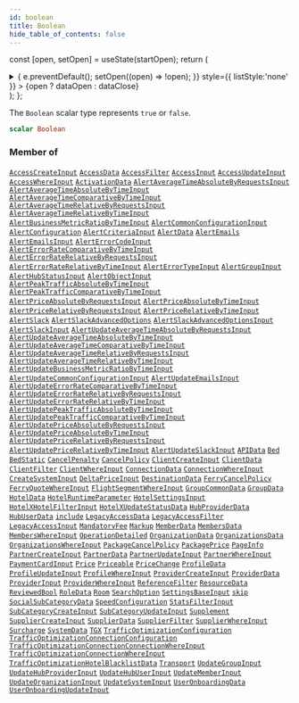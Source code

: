 ```yaml
---
id: boolean
title: Boolean
hide_table_of_contents: false
---
```






const [open, setOpen] = useState(startOpen);
return (
<details {...(open ? { open: true } : {})} className="details" style={{ border:'none', boxShadow:'none', background:'var(--ifm-background-color)' }}>
<summary
onClick={(e) => {
e.preventDefault();
setOpen((open) => !open);
}}
style={{ listStyle:'none' }} >
{open ? dataOpen : dataClose}
</summary>
{open && children}
</details>
);
};

The `Boolean` scalar type represents `true` or `false`.

```graphql
scalar Boolean
```

### Member of

[`AccessCreateInput`](/api/inputs/access-create-input) <Badge class="badge badge--secondary" text="input"/><Bullet />[`AccessData`](/api/objects/access-data) <Badge class="badge badge--secondary" text="object"/><Bullet />[`AccessFilter`](/api/inputs/access-filter) <Badge class="badge badge--secondary" text="input"/><Bullet />[`AccessInput`](/api/inputs/access-input) <Badge class="badge badge--secondary" text="input"/><Bullet />[`AccessUpdateInput`](/api/inputs/access-update-input) <Badge class="badge badge--secondary" text="input"/><Bullet />[`AccessWhereInput`](/api/inputs/access-where-input) <Badge class="badge badge--secondary" text="input"/><Bullet />[`ActivationData`](/api/objects/activation-data) <Badge class="badge badge--secondary" text="object"/><Bullet />[`AlertAverageTimeAbsoluteByRequestsInput`](/api/inputs/alert-average-time-absolute-by-requests-input) <Badge class="badge badge--secondary" text="input"/><Bullet />[`AlertAverageTimeAbsoluteByTimeInput`](/api/inputs/alert-average-time-absolute-by-time-input) <Badge class="badge badge--secondary" text="input"/><Bullet />[`AlertAverageTimeComparativeByTimeInput`](/api/inputs/alert-average-time-comparative-by-time-input) <Badge class="badge badge--secondary" text="input"/><Bullet />[`AlertAverageTimeRelativeByRequestsInput`](/api/inputs/alert-average-time-relative-by-requests-input) <Badge class="badge badge--secondary" text="input"/><Bullet />[`AlertAverageTimeRelativeByTimeInput`](/api/inputs/alert-average-time-relative-by-time-input) <Badge class="badge badge--secondary" text="input"/><Bullet />[`AlertBusinessMetricRatioByTimeInput`](/api/inputs/alert-business-metric-ratio-by-time-input) <Badge class="badge badge--secondary" text="input"/><Bullet />[`AlertCommonConfigurationInput`](/api/inputs/alert-common-configuration-input) <Badge class="badge badge--secondary" text="input"/><Bullet />[`AlertConfiguration`](/api/objects/alert-configuration) <Badge class="badge badge--secondary" text="object"/><Bullet />[`AlertCriteriaInput`](/api/inputs/alert-criteria-input) <Badge class="badge badge--secondary" text="input"/><Bullet />[`AlertData`](/api/objects/alert-data) <Badge class="badge badge--secondary" text="object"/><Bullet />[`AlertEmails`](/api/objects/alert-emails) <Badge class="badge badge--secondary" text="object"/><Bullet />[`AlertEmailsInput`](/api/inputs/alert-emails-input) <Badge class="badge badge--secondary" text="input"/><Bullet />[`AlertErrorCodeInput`](/api/inputs/alert-error-code-input) <Badge class="badge badge--secondary" text="input"/><Bullet />[`AlertErrorRateComparativeByTimeInput`](/api/inputs/alert-error-rate-comparative-by-time-input) <Badge class="badge badge--secondary" text="input"/><Bullet />[`AlertErrorRateRelativeByRequestsInput`](/api/inputs/alert-error-rate-relative-by-requests-input) <Badge class="badge badge--secondary" text="input"/><Bullet />[`AlertErrorRateRelativeByTimeInput`](/api/inputs/alert-error-rate-relative-by-time-input) <Badge class="badge badge--secondary" text="input"/><Bullet />[`AlertErrorTypeInput`](/api/inputs/alert-error-type-input) <Badge class="badge badge--secondary" text="input"/><Bullet />[`AlertGroupInput`](/api/inputs/alert-group-input) <Badge class="badge badge--secondary" text="input"/><Bullet />[`AlertHubStatusInput`](/api/inputs/alert-hub-status-input) <Badge class="badge badge--secondary" text="input"/><Bullet />[`AlertObjectInput`](/api/inputs/alert-object-input) <Badge class="badge badge--secondary" text="input"/><Bullet />[`AlertPeakTrafficAbsoluteByTimeInput`](/api/inputs/alert-peak-traffic-absolute-by-time-input) <Badge class="badge badge--secondary" text="input"/><Bullet />[`AlertPeakTrafficComparativeByTimeInput`](/api/inputs/alert-peak-traffic-comparative-by-time-input) <Badge class="badge badge--secondary" text="input"/><Bullet />[`AlertPriceAbsoluteByRequestsInput`](/api/inputs/alert-price-absolute-by-requests-input) <Badge class="badge badge--secondary" text="input"/><Bullet />[`AlertPriceAbsoluteByTimeInput`](/api/inputs/alert-price-absolute-by-time-input) <Badge class="badge badge--secondary" text="input"/><Bullet />[`AlertPriceRelativeByRequestsInput`](/api/inputs/alert-price-relative-by-requests-input) <Badge class="badge badge--secondary" text="input"/><Bullet />[`AlertPriceRelativeByTimeInput`](/api/inputs/alert-price-relative-by-time-input) <Badge class="badge badge--secondary" text="input"/><Bullet />[`AlertSlack`](/api/objects/alert-slack) <Badge class="badge badge--secondary" text="object"/><Bullet />[`AlertSlackAdvancedOptions`](/api/objects/alert-slack-advanced-options) <Badge class="badge badge--secondary" text="object"/><Bullet />[`AlertSlackAdvancedOptionsInput`](/api/inputs/alert-slack-advanced-options-input) <Badge class="badge badge--secondary" text="input"/><Bullet />[`AlertSlackInput`](/api/inputs/alert-slack-input) <Badge class="badge badge--secondary" text="input"/><Bullet />[`AlertUpdateAverageTimeAbsoluteByRequestsInput`](/api/inputs/alert-update-average-time-absolute-by-requests-input) <Badge class="badge badge--secondary" text="input"/><Bullet />[`AlertUpdateAverageTimeAbsoluteByTimeInput`](/api/inputs/alert-update-average-time-absolute-by-time-input) <Badge class="badge badge--secondary" text="input"/><Bullet />[`AlertUpdateAverageTimeComparativeByTimeInput`](/api/inputs/alert-update-average-time-comparative-by-time-input) <Badge class="badge badge--secondary" text="input"/><Bullet />[`AlertUpdateAverageTimeRelativeByRequestsInput`](/api/inputs/alert-update-average-time-relative-by-requests-input) <Badge class="badge badge--secondary" text="input"/><Bullet />[`AlertUpdateAverageTimeRelativeByTimeInput`](/api/inputs/alert-update-average-time-relative-by-time-input) <Badge class="badge badge--secondary" text="input"/><Bullet />[`AlertUpdateBusinessMetricRatioByTimeInput`](/api/inputs/alert-update-business-metric-ratio-by-time-input) <Badge class="badge badge--secondary" text="input"/><Bullet />[`AlertUpdateCommonConfigurationInput`](/api/inputs/alert-update-common-configuration-input) <Badge class="badge badge--secondary" text="input"/><Bullet />[`AlertUpdateEmailsInput`](/api/inputs/alert-update-emails-input) <Badge class="badge badge--secondary" text="input"/><Bullet />[`AlertUpdateErrorRateComparativeByTimeInput`](/api/inputs/alert-update-error-rate-comparative-by-time-input) <Badge class="badge badge--secondary" text="input"/><Bullet />[`AlertUpdateErrorRateRelativeByRequestsInput`](/api/inputs/alert-update-error-rate-relative-by-requests-input) <Badge class="badge badge--secondary" text="input"/><Bullet />[`AlertUpdateErrorRateRelativeByTimeInput`](/api/inputs/alert-update-error-rate-relative-by-time-input) <Badge class="badge badge--secondary" text="input"/><Bullet />[`AlertUpdatePeakTrafficAbsoluteByTimeInput`](/api/inputs/alert-update-peak-traffic-absolute-by-time-input) <Badge class="badge badge--secondary" text="input"/><Bullet />[`AlertUpdatePeakTrafficComparativeByTimeInput`](/api/inputs/alert-update-peak-traffic-comparative-by-time-input) <Badge class="badge badge--secondary" text="input"/><Bullet />[`AlertUpdatePriceAbsoluteByRequestsInput`](/api/inputs/alert-update-price-absolute-by-requests-input) <Badge class="badge badge--secondary" text="input"/><Bullet />[`AlertUpdatePriceAbsoluteByTimeInput`](/api/inputs/alert-update-price-absolute-by-time-input) <Badge class="badge badge--secondary" text="input"/><Bullet />[`AlertUpdatePriceRelativeByRequestsInput`](/api/inputs/alert-update-price-relative-by-requests-input) <Badge class="badge badge--secondary" text="input"/><Bullet />[`AlertUpdatePriceRelativeByTimeInput`](/api/inputs/alert-update-price-relative-by-time-input) <Badge class="badge badge--secondary" text="input"/><Bullet />[`AlertUpdateSlackInput`](/api/inputs/alert-update-slack-input) <Badge class="badge badge--secondary" text="input"/><Bullet />[`APIData`](/api/objects/apidata) <Badge class="badge badge--secondary" text="object"/><Bullet />[`Bed`](/api/objects/bed) <Badge class="badge badge--secondary" text="object"/><Bullet />[`BedStatic`](/api/objects/bed-static) <Badge class="badge badge--secondary" text="object"/><Bullet />[`CancelPenalty`](/api/objects/cancel-penalty) <Badge class="badge badge--secondary" text="object"/><Bullet />[`CancelPolicy`](/api/objects/cancel-policy) <Badge class="badge badge--secondary" text="object"/><Bullet />[`ClientCreateInput`](/api/inputs/client-create-input) <Badge class="badge badge--secondary" text="input"/><Bullet />[`ClientData`](/api/objects/client-data) <Badge class="badge badge--secondary" text="object"/><Bullet />[`ClientFilter`](/api/inputs/client-filter) <Badge class="badge badge--secondary" text="input"/><Bullet />[`ClientWhereInput`](/api/inputs/client-where-input) <Badge class="badge badge--secondary" text="input"/><Bullet />[`ConnectionData`](/api/objects/connection-data) <Badge class="badge badge--secondary" text="object"/><Bullet />[`ConnectionWhereInput`](/api/inputs/connection-where-input) <Badge class="badge badge--secondary" text="input"/><Bullet />[`CreateSystemInput`](/api/inputs/create-system-input) <Badge class="badge badge--secondary" text="input"/><Bullet />[`DeltaPriceInput`](/api/inputs/delta-price-input) <Badge class="badge badge--secondary" text="input"/><Bullet />[`DestinationData`](/api/objects/destination-data) <Badge class="badge badge--secondary" text="object"/><Bullet />[`FerryCancelPolicy`](/api/objects/ferry-cancel-policy) <Badge class="badge badge--secondary" text="object"/><Bullet />[`FerryQuoteWhereInput`](/api/inputs/ferry-quote-where-input) <Badge class="badge badge--secondary" text="input"/><Bullet />[`FlightSegmentWhereInput`](/api/inputs/flight-segment-where-input) <Badge class="badge badge--secondary" text="input"/><Bullet />[`GroupCommonData`](/api/interfaces/group-common-data) <Badge class="badge badge--secondary" text="interface"/><Bullet />[`GroupData`](/api/objects/group-data) <Badge class="badge badge--secondary" text="object"/><Bullet />[`HotelData`](/api/objects/hotel-data) <Badge class="badge badge--secondary" text="object"/><Bullet />[`HotelRuntimeParameter`](/api/objects/hotel-runtime-parameter) <Badge class="badge badge--secondary" text="object"/><Bullet />[`HotelSettingsInput`](/api/inputs/hotel-settings-input) <Badge class="badge badge--secondary" text="input"/><Bullet />[`HotelXHotelFilterInput`](/api/inputs/hotel-xhotel-filter-input) <Badge class="badge badge--secondary" text="input"/><Bullet />[`HotelXUpdateStatusData`](/api/objects/hotel-xupdate-status-data) <Badge class="badge badge--secondary" text="object"/><Bullet />[`HubProviderData`](/api/objects/hub-provider-data) <Badge class="badge badge--secondary" text="object"/><Bullet />[`HubUserData`](/api/objects/hub-user-data) <Badge class="badge badge--secondary" text="object"/><Bullet />[`include`](/api/directives/include) <Badge class="badge badge--secondary" text="directive"/><Bullet />[`LegacyAccessData`](/api/objects/legacy-access-data) <Badge class="badge badge--secondary" text="object"/><Bullet />[`LegacyAccessFilter`](/api/inputs/legacy-access-filter) <Badge class="badge badge--secondary" text="input"/><Bullet />[`LegacyAccessInput`](/api/inputs/legacy-access-input) <Badge class="badge badge--secondary" text="input"/><Bullet />[`MandatoryFee`](/api/objects/mandatory-fee) <Badge class="badge badge--secondary" text="object"/><Bullet />[`Markup`](/api/objects/markup) <Badge class="badge badge--secondary" text="object"/><Bullet />[`MemberData`](/api/objects/member-data) <Badge class="badge badge--secondary" text="object"/><Bullet />[`MembersData`](/api/objects/members-data) <Badge class="badge badge--secondary" text="object"/><Bullet />[`MembersWhereInput`](/api/inputs/members-where-input) <Badge class="badge badge--secondary" text="input"/><Bullet />[`OperationDetailed`](/api/objects/operation-detailed) <Badge class="badge badge--secondary" text="object"/><Bullet />[`OrganizationData`](/api/objects/organization-data) <Badge class="badge badge--secondary" text="object"/><Bullet />[`OrganizationsData`](/api/objects/organizations-data) <Badge class="badge badge--secondary" text="object"/><Bullet />[`OrganizationsWhereInput`](/api/inputs/organizations-where-input) <Badge class="badge badge--secondary" text="input"/><Bullet />[`PackageCancelPolicy`](/api/objects/package-cancel-policy) <Badge class="badge badge--secondary" text="object"/><Bullet />[`PackagePrice`](/api/objects/package-price) <Badge class="badge badge--secondary" text="object"/><Bullet />[`PageInfo`](/api/objects/page-info) <Badge class="badge badge--secondary" text="object"/><Bullet />[`PartnerCreateInput`](/api/inputs/partner-create-input) <Badge class="badge badge--secondary" text="input"/><Bullet />[`PartnerData`](/api/objects/partner-data) <Badge class="badge badge--secondary" text="object"/><Bullet />[`PartnerUpdateInput`](/api/inputs/partner-update-input) <Badge class="badge badge--secondary" text="input"/><Bullet />[`PartnerWhereInput`](/api/inputs/partner-where-input) <Badge class="badge badge--secondary" text="input"/><Bullet />[`PaymentCardInput`](/api/inputs/payment-card-input) <Badge class="badge badge--secondary" text="input"/><Bullet />[`Price`](/api/objects/price) <Badge class="badge badge--secondary" text="object"/><Bullet />[`Priceable`](/api/interfaces/priceable) <Badge class="badge badge--secondary" text="interface"/><Bullet />[`PriceChange`](/api/objects/price-change) <Badge class="badge badge--secondary" text="object"/><Bullet />[`ProfileData`](/api/objects/profile-data) <Badge class="badge badge--secondary" text="object"/><Bullet />[`ProfileUpdateInput`](/api/inputs/profile-update-input) <Badge class="badge badge--secondary" text="input"/><Bullet />[`ProfileWhereInput`](/api/inputs/profile-where-input) <Badge class="badge badge--secondary" text="input"/><Bullet />[`ProviderCreateInput`](/api/inputs/provider-create-input) <Badge class="badge badge--secondary" text="input"/><Bullet />[`ProviderData`](/api/objects/provider-data) <Badge class="badge badge--secondary" text="object"/><Bullet />[`ProviderInput`](/api/inputs/provider-input) <Badge class="badge badge--secondary" text="input"/><Bullet />[`ProviderWhereInput`](/api/inputs/provider-where-input) <Badge class="badge badge--secondary" text="input"/><Bullet />[`ReferenceFilter`](/api/inputs/reference-filter) <Badge class="badge badge--secondary" text="input"/><Bullet />[`ResourceData`](/api/objects/resource-data) <Badge class="badge badge--secondary" text="object"/><Bullet />[`ReviewedBool`](/api/objects/reviewed-bool) <Badge class="badge badge--secondary" text="object"/><Bullet />[`RoleData`](/api/objects/role-data) <Badge class="badge badge--secondary" text="object"/><Bullet />[`Room`](/api/objects/room) <Badge class="badge badge--secondary" text="object"/><Bullet />[`SearchOption`](/api/objects/search-option) <Badge class="badge badge--secondary" text="object"/><Bullet />[`SettingsBaseInput`](/api/inputs/settings-base-input) <Badge class="badge badge--secondary" text="input"/><Bullet />[`skip`](/api/directives/skip) <Badge class="badge badge--secondary" text="directive"/><Bullet />[`SocialSubCategoryData`](/api/objects/social-sub-category-data) <Badge class="badge badge--secondary" text="object"/><Bullet />[`SpeedConfiguration`](/api/objects/speed-configuration) <Badge class="badge badge--secondary" text="object"/><Bullet />[`StatsFilterInput`](/api/inputs/stats-filter-input) <Badge class="badge badge--secondary" text="input"/><Bullet />[`SubCategoryCreateInput`](/api/inputs/sub-category-create-input) <Badge class="badge badge--secondary" text="input"/><Bullet />[`SubCategoryUpdateInput`](/api/inputs/sub-category-update-input) <Badge class="badge badge--secondary" text="input"/><Bullet />[`Supplement`](/api/objects/supplement) <Badge class="badge badge--secondary" text="object"/><Bullet />[`SupplierCreateInput`](/api/inputs/supplier-create-input) <Badge class="badge badge--secondary" text="input"/><Bullet />[`SupplierData`](/api/objects/supplier-data) <Badge class="badge badge--secondary" text="object"/><Bullet />[`SupplierFilter`](/api/inputs/supplier-filter) <Badge class="badge badge--secondary" text="input"/><Bullet />[`SupplierWhereInput`](/api/inputs/supplier-where-input) <Badge class="badge badge--secondary" text="input"/><Bullet />[`Surcharge`](/api/objects/surcharge) <Badge class="badge badge--secondary" text="object"/><Bullet />[`SystemData`](/api/objects/system-data) <Badge class="badge badge--secondary" text="object"/><Bullet />[`TGX`](/api/objects/tgx) <Badge class="badge badge--secondary" text="object"/><Bullet />[`TrafficOptimizationConfiguration`](/api/objects/traffic-optimization-configuration) <Badge class="badge badge--secondary" text="object"/><Bullet />[`TrafficOptimizationConnectionConfiguration`](/api/objects/traffic-optimization-connection-configuration) <Badge class="badge badge--secondary" text="object"/><Bullet />[`TrafficOptimizationConnectionConnectionWhereInput`](/api/inputs/traffic-optimization-connection-connection-where-input) <Badge class="badge badge--secondary" text="input"/><Bullet />[`TrafficOptimizationConnectionWhereInput`](/api/inputs/traffic-optimization-connection-where-input) <Badge class="badge badge--secondary" text="input"/><Bullet />[`TrafficOptimizationHotelBlacklistData`](/api/objects/traffic-optimization-hotel-blacklist-data) <Badge class="badge badge--secondary" text="object"/><Bullet />[`Transport`](/api/objects/transport) <Badge class="badge badge--secondary" text="object"/><Bullet />[`UpdateGroupInput`](/api/inputs/update-group-input) <Badge class="badge badge--secondary" text="input"/><Bullet />[`UpdateHubProviderInput`](/api/inputs/update-hub-provider-input) <Badge class="badge badge--secondary" text="input"/><Bullet />[`UpdateHubUserInput`](/api/inputs/update-hub-user-input) <Badge class="badge badge--secondary" text="input"/><Bullet />[`UpdateMemberInput`](/api/inputs/update-member-input) <Badge class="badge badge--secondary" text="input"/><Bullet />[`UpdateOrganizationInput`](/api/inputs/update-organization-input) <Badge class="badge badge--secondary" text="input"/><Bullet />[`UpdateSystemInput`](/api/inputs/update-system-input) <Badge class="badge badge--secondary" text="input"/><Bullet />[`UserOnboardingData`](/api/objects/user-onboarding-data) <Badge class="badge badge--secondary" text="object"/><Bullet />[`UserOnboardingUpdateInput`](/api/inputs/user-onboarding-update-input) <Badge class="badge badge--secondary" text="input"/>
